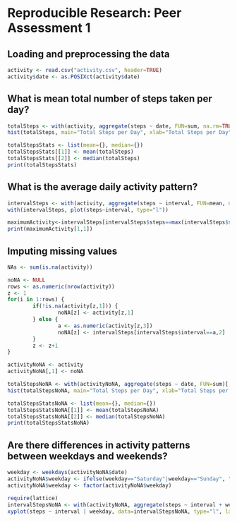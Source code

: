 # Reproducible Research: Peer Assessment 1

## Loading and preprocessing the data 

```r
activity <- read.csv("activity.csv", header=TRUE)
activity$date <- as.POSIXct(activity$date)
```

## What is mean total number of steps taken per day?

```r
totalSteps <- with(activity, aggregate(steps ~ date, FUN=sum, na.rm=TRUE)[,2])
hist(totalSteps, main="Total Steps per Day", xlab="Total Steps per Day")

totalStepsStats <- list(mean={}, median={})
totalStepsStats[[1]] <- mean(totalSteps)
totalStepsStats[[2]] <- median(totalSteps)
print(totalStepsStats)
```

## What is the average daily activity pattern?

```r
intervalSteps <- with(activity, aggregate(steps ~ interval, FUN=mean, na.rm=TRUE))
with(intervalSteps, plot(steps~interval, type="l"))

maximumActivity<-intervalSteps[intervalSteps$steps==max(intervalSteps$steps),]
print(maximumActivity[1,1])
```

## Imputing missing values

```r
NAs <- sum(is.na(activity))

noNA <- NULL 
rows <- as.numeric(nrow(activity))
z <- 1
for(i in 1:rows) {
        if(!is.na(activity[z,1])) {
                noNA[z] <- activity[z,1]
        } else {
                a <- as.numeric(activity[z,3])
                noNA[z] <- intervalSteps[intervalSteps$interval==a,2]
        }
        z <- z+1
}

activityNoNA <- activity
activityNoNA[,1] <- noNA

totalStepsNoNA <- with(activityNoNA, aggregate(steps ~ date, FUN=sum)[,2])
hist(totalStepsNoNA, main="Total Steps per Day", xlab="Total Steps per Day")

totalStepsStatsNoNA <- list(mean={}, median={})
totalStepsStatsNoNA[[1]] <- mean(totalStepsNoNA)
totalStepsStatsNoNA[[2]] <- median(totalStepsNoNA)
print(totalStepsStatsNoNA)
```

## Are there differences in activity patterns between weekdays and weekends?

```r
weekday <- weekdays(activityNoNA$date)
activityNoNA$weekday <- ifelse(weekday=="Saturday"|weekday=="Sunday", "weekend", "weekday")
activityNoNA$weekday <- factor(activityNoNA$weekday)

require(lattice)
intervalStepsNoNA <- with(activityNoNA, aggregate(steps ~ interval + weekday, FUN=mean))
xyplot(steps ~ interval | weekday, data=intervalStepsNoNA, type="l", layout=c(1,2))
```